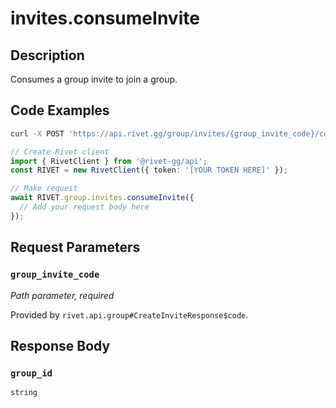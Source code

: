 
# invites.consumeInvite

## Description

Consumes a group invite to join a group.

## Code Examples

<CodeGroup title='Request' tag='POST' label='https://api.rivet.gg/group/invites/{group_invite_code}/consume'>

```bash {{ "title": "cURL" }}
curl -X POST 'https://api.rivet.gg/group/invites/{group_invite_code}/consume'
```

```ts
// Create Rivet client
import { RivetClient } from '@rivet-gg/api';
const RIVET = new RivetClient({ token: '[YOUR TOKEN HERE]' });

// Make request
await RIVET.group.invites.consumeInvite({
  // Add your request body here
});
```

</CodeGroup>

## Request Parameters

### `group_invite_code`

_Path parameter, required_

Provided by `rivet.api.group#CreateInviteResponse$code`.

## Response Body

### `group_id`

`string`

